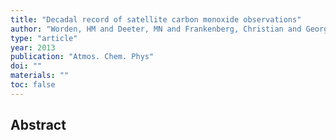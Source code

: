 ```yaml
---
title: "Decadal record of satellite carbon monoxide observations"
author: "Worden, HM and Deeter, MN and Frankenberg, Christian and George, Maya and Nichitiu, Florian and Worden, John and Aben, Ilse and Bowman, KW and Clerbaux, Cathy and Coheur, Pierre-Francois and others"
type: "article"
year: 2013
publication: "Atmos. Chem. Phys"
doi: ""
materials: ""
toc: false
---
```


## Abstract

